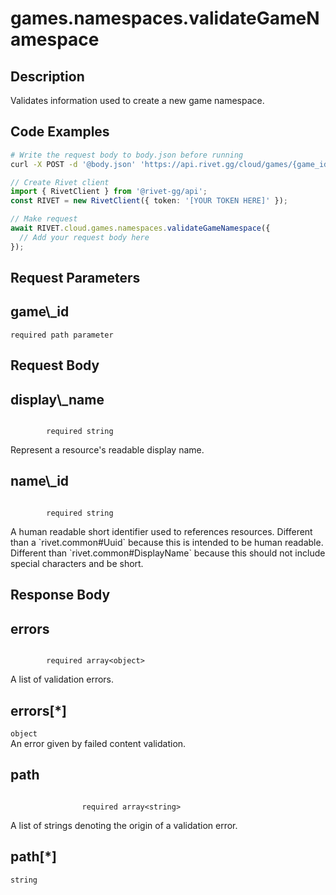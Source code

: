 
# games.namespaces.validateGameNamespace

## Description

Validates information used to create a new game namespace.

## Code Examples

<CodeGroup title='Request' tag='POST' label='https://api.rivet.gg/cloud/games/{game_id}/namespaces/validate'>

```bash {{ "title": "cURL" }}
# Write the request body to body.json before running
curl -X POST -d '@body.json' 'https://api.rivet.gg/cloud/games/{game_id}/namespaces/validate'
```

```ts
// Create Rivet client
import { RivetClient } from '@rivet-gg/api';
const RIVET = new RivetClient({ token: '[YOUR TOKEN HERE]' });

// Make request
await RIVET.cloud.games.namespaces.validateGameNamespace({
  // Add your request body here
});
```

</CodeGroup>

## Request Parameters

<div className="property ml-4">
<div className="flex flex-row items-center my-2">
<h2 className="text-lg font-bold text-cream-50 m-0">game\_id</h2><code className="m-0 ml-4 pb-0 pt-0.5 text-cream-500"><span className="font-normal text-cream-600">required</span> path parameter</code>
</div>

</div>

## Request Body

<div className='properties '>
  <div className='property ml-4'>
    <div className='my-2 flex flex-row items-center'>
      <h2 className='m-0 text-lg font-bold text-cream-50'>display\_name</h2>
      <code className='m-0 ml-4 pb-0 pt-0.5 text-cream-500'>
        <span className='font-normal text-cream-600'>required</span> string
      </code>
    </div>
    <div className='description pl-2'>Represent a resource's readable display name.</div>
  </div>
  <div className='property ml-4'>
    <div className='my-2 flex flex-row items-center'>
      <h2 className='m-0 text-lg font-bold text-cream-50'>name\_id</h2>
      <code className='m-0 ml-4 pb-0 pt-0.5 text-cream-500'>
        <span className='font-normal text-cream-600'>required</span> string
      </code>
    </div>
    <div className='description pl-2'>
      A human readable short identifier used to references resources. Different than a `rivet.common#Uuid`
      because this is intended to be human readable. Different than `rivet.common#DisplayName` because this
      should not include special characters and be short.
    </div>
  </div>
</div>

## Response Body

<div className='properties '>
  <div className='property ml-4'>
    <div className='my-2 flex flex-row items-center'>
      <h2 className='m-0 text-lg font-bold text-cream-50'>errors</h2>
      <code className='m-0 ml-4 pb-0 pt-0.5 text-cream-500'>
        <span className='font-normal text-cream-600'>required</span> array&lt;object&gt;
      </code>
    </div>
    <div className='description pl-2'>A list of validation errors.</div>
    <div className='array-items ml-2 pl-2'>
      <div className='property ml-4'>
        <div className='my-2 flex flex-row items-center'>
          <h2 className='m-0 text-lg font-bold text-cream-50'>errors[*]</h2>
          <code className='m-0 ml-4 pb-0 pt-0.5 text-cream-500'>object</code>
        </div>
        <div className='description pl-2'>An error given by failed content validation.</div>
        <div className='properties ml-2 border-l-2 border-cream-700 pl-2'>
          <div className='property ml-4'>
            <div className='my-2 flex flex-row items-center'>
              <h2 className='m-0 text-lg font-bold text-cream-50'>path</h2>
              <code className='m-0 ml-4 pb-0 pt-0.5 text-cream-500'>
                <span className='font-normal text-cream-600'>required</span> array&lt;string&gt;
              </code>
            </div>
            <div className='description pl-2'>
              A list of strings denoting the origin of a validation error.
            </div>
            <div className='array-items ml-2 pl-2'>
              <div className='property ml-4'>
                <div className='my-2 flex flex-row items-center'>
                  <h2 className='m-0 text-lg font-bold text-cream-50'>path[*]</h2>
                  <code className='m-0 ml-4 pb-0 pt-0.5 text-cream-500'>string</code>
                </div>
              </div>
            </div>
          </div>
        </div>
      </div>
    </div>
  </div>
</div>
